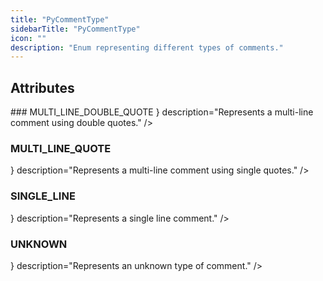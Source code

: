 ```yaml
---
title: "PyCommentType"
sidebarTitle: "PyCommentType"
icon: ""
description: "Enum representing different types of comments."
---
```


<GithubLinkNote link="https://github.com/codegen-sh/graph-sitter/blob/develop/src/graph_sitter/python/statements/comment.py#L11-L24" />


## Attributes
<HorizontalDivider />
### <span className="text-primary">MULTI_LINE_DOUBLE_QUOTE</span>
<HorizontalDivider light={true} />
<Attribute type={ <span></span> } description="Represents a multi-line comment using double quotes." />

### <span className="text-primary">MULTI_LINE_QUOTE</span>
<HorizontalDivider light={true} />
<Attribute type={ <span></span> } description="Represents a multi-line comment using single quotes." />

### <span className="text-primary">SINGLE_LINE</span>
<HorizontalDivider light={true} />
<Attribute type={ <span></span> } description="Represents a single line comment." />

### <span className="text-primary">UNKNOWN</span>
<HorizontalDivider light={true} />
<Attribute type={ <span></span> } description="Represents an unknown type of comment." />



